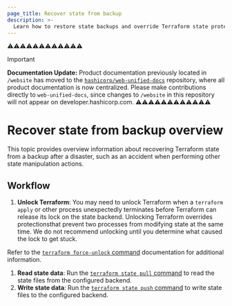```yaml
---
page_title: Recover state from backup 
description: >-
  Learn how to restore state backups and override Terraform state protections to fix state errors with the Terraform CLI.
---
```


⚠️⚠️⚠️⚠️⚠️⚠️⚠️⚠️⚠️⚠️⚠️⚠️
> [!IMPORTANT]  
> **Documentation Update:** Product documentation previously located in `/website` has moved to the [`hashicorp/web-unified-docs`](https://github.com/hashicorp/web-unified-docs) repository, where all product documentation is now centralized. Please make contributions directly to `web-unified-docs`, since changes to `/website` in this repository will not appear on developer.hashicorp.com.
⚠️⚠️⚠️⚠️⚠️⚠️⚠️⚠️⚠️⚠️⚠️⚠️


# Recover state from backup overview

This topic provides overview information about recovering Terraform state from a backup after a disaster, such as an accident when performing
other state manipulation actions.

## Workflow

1. **Unlock Terraform**: You may need to unlock Terraform when a `terraform apply` or other process unexpectedly terminates before Terraform can release its lock on the state backend. Unlocking Terraform overrides protectionsthat prevent two processes from modifying state at the same time. We do not recommend unlocking until you determine what caused the lock to get stuck. 

  Refer to the [`terraform force-unlock` command](/terraform/cli/commands/force-unlock) documentation for additional information.  
  
1. **Read state data**: Run the [`terraform state pull` command](/terraform/cli/commands/state/pull) to read the state files from the configured backend. 
1. **Write state data**: Run the [`terraform state push` command](/terraform/cli/commands/state/push) to write state files to the configured backend.